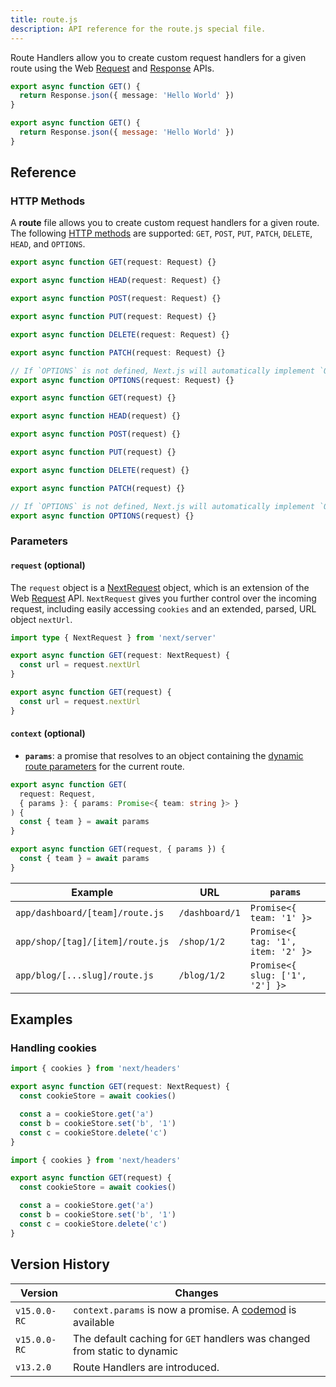 ```yaml
---
title: route.js
description: API reference for the route.js special file.
---
```


Route Handlers allow you to create custom request handlers for a given route using the Web [Request](https://developer.mozilla.org/docs/Web/API/Request) and [Response](https://developer.mozilla.org/docs/Web/API/Response) APIs.

```ts filename="route.ts" switcher
export async function GET() {
  return Response.json({ message: 'Hello World' })
}
```

```js filename="route.js" switcher
export async function GET() {
  return Response.json({ message: 'Hello World' })
}
```

## Reference

### HTTP Methods

A **route** file allows you to create custom request handlers for a given route. The following [HTTP methods](https://developer.mozilla.org/docs/Web/HTTP/Methods) are supported: `GET`, `POST`, `PUT`, `PATCH`, `DELETE`, `HEAD`, and `OPTIONS`.

```ts filename="route.ts" switcher
export async function GET(request: Request) {}

export async function HEAD(request: Request) {}

export async function POST(request: Request) {}

export async function PUT(request: Request) {}

export async function DELETE(request: Request) {}

export async function PATCH(request: Request) {}

// If `OPTIONS` is not defined, Next.js will automatically implement `OPTIONS` and set the appropriate Response `Allow` header depending on the other methods defined in the Route Handler.
export async function OPTIONS(request: Request) {}
```

```js filename="route.js" switcher
export async function GET(request) {}

export async function HEAD(request) {}

export async function POST(request) {}

export async function PUT(request) {}

export async function DELETE(request) {}

export async function PATCH(request) {}

// If `OPTIONS` is not defined, Next.js will automatically implement `OPTIONS` and set the appropriate Response `Allow` header depending on the other methods defined in the Route Handler.
export async function OPTIONS(request) {}
```

### Parameters

#### `request` (optional)

The `request` object is a [NextRequest](/docs/app/api-reference/functions/next-request) object, which is an extension of the Web [Request](https://developer.mozilla.org/docs/Web/API/Request) API. `NextRequest` gives you further control over the incoming request, including easily accessing `cookies` and an extended, parsed, URL object `nextUrl`.

```ts filename="route.ts" switcher
import type { NextRequest } from 'next/server'

export async function GET(request: NextRequest) {
  const url = request.nextUrl
}
```

```js filename="route.js" switcher
export async function GET(request) {
  const url = request.nextUrl
}
```

#### `context` (optional)

- **`params`**: a promise that resolves to an object containing the [dynamic route parameters](/docs/app/api-reference/file-conventions/dynamic-routes) for the current route.

```ts filename="app/dashboard/[team]/route.ts" switcher
export async function GET(
  request: Request,
  { params }: { params: Promise<{ team: string }> }
) {
  const { team } = await params
}
```

```js filename="app/dashboard/[team]/route.js" switcher
export async function GET(request, { params }) {
  const { team } = await params
}
```

| Example                          | URL            | `params`                           |
| -------------------------------- | -------------- | ---------------------------------- |
| `app/dashboard/[team]/route.js`  | `/dashboard/1` | `Promise<{ team: '1' }>`           |
| `app/shop/[tag]/[item]/route.js` | `/shop/1/2`    | `Promise<{ tag: '1', item: '2' }>` |
| `app/blog/[...slug]/route.js`    | `/blog/1/2`    | `Promise<{ slug: ['1', '2'] }>`    |

## Examples

### Handling cookies

```ts filename="route.ts" switcher
import { cookies } from 'next/headers'

export async function GET(request: NextRequest) {
  const cookieStore = await cookies()

  const a = cookieStore.get('a')
  const b = cookieStore.set('b', '1')
  const c = cookieStore.delete('c')
}
```

```js filename="route.js" switcher
import { cookies } from 'next/headers'

export async function GET(request) {
  const cookieStore = await cookies()

  const a = cookieStore.get('a')
  const b = cookieStore.set('b', '1')
  const c = cookieStore.delete('c')
}
```

## Version History

| Version      | Changes                                                                                              |
| ------------ | ---------------------------------------------------------------------------------------------------- |
| `v15.0.0-RC` | `context.params` is now a promise. A [codemod](/docs/app/guides/upgrading/codemods#150) is available |
| `v15.0.0-RC` | The default caching for `GET` handlers was changed from static to dynamic                            |
| `v13.2.0`    | Route Handlers are introduced.                                                                       |
